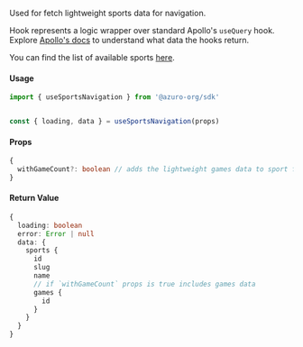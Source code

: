 Used for fetch lightweight sports data for navigation.

Hook represents a logic wrapper over standard Apollo's `useQuery` hook. Explore [Apollo's docs](https://www.apollographql.com/docs/react/api/react/hooks#usequery) to understand what data the hooks return.

You can find the list of available sports [here](https://thegraph.azuro.org/subgraphs/name/azuro-protocol/azuro-api-polygon-v2/graphql?query=%7B%0A++sports+%7B%0A++++name%0A++%7D%0A%7D).

#### Usage

```ts
import { useSportsNavigation } from '@azuro-org/sdk'


const { loading, data } = useSportsNavigation(props)
```

#### Props

```ts
{
  withGameCount?: boolean // adds the lightweight games data to sport for counting
}
```

#### Return Value
```ts
{ 
  loading: boolean
  error: Error | null
  data: { 
    sports {
      id
      slug
      name
      // if `withGameCount` props is true includes games data
      games {
        id
      }
    }
  }
}
```
